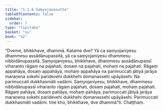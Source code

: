 ```yaml
---
title: "1.1.6 Saṃyojanasutta"
tableOfContents: false
sidebar:
  order: 7
type: "tipitaka"
basket: "su"
book: "a2"
---
```



<DynamicBreadcrumb />

<Division number="6" book="a2">

<Paragraph number="16" book="a2">
“Dveme, bhikkhave, dhammā. Katame dve? Yā ca saṃyojaniyesu dhammesu assādānupassitā, yā ca saṃyojaniyesu dhammesu nibbidānupassitā. Saṃyojaniyesu, bhikkhave, dhammesu assādānupassī viharanto rāgaṃ na pajahati, dosaṃ na pajahati, mohaṃ na pajahati. Rāgaṃ appahāya, dosaṃ appahāya, mohaṃ appahāya na parimuccati jātiyā jarāya maraṇena sokehi paridevehi dukkhehi domanassehi upāyāsehi. Na parimuccati dukkhasmāti vadāmi.
</Paragraph>

<Paragraph number="17" book="a2">
Saṃyojaniyesu, bhikkhave, dhammesu nibbidānupassī viharanto rāgaṃ pajahati, dosaṃ pajahati, mohaṃ pajahati. Rāgaṃ pahāya, dosaṃ pahāya, mohaṃ pahāya, parimuccati jātiyā jarāya maraṇena sokehi paridevehi dukkhehi domanassehi upāyāsehi. Parimuccati dukkhasmāti vadāmi. Ime kho, bhikkhave, dve dhammā”ti.

</Paragraph>
</Division>

<Paragraph number="18" type="center" book="a2">
Chaṭṭhaṃ.
</Paragraph>